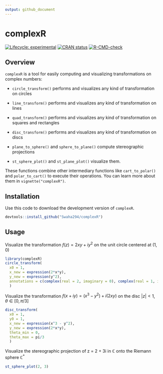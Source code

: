 ```yaml
---
output: github_document
---
```


# complexR

<!-- badges: start -->
[![Lifecycle: experimental](https://img.shields.io/badge/lifecycle-experimental-orange.svg)](https://lifecycle.r-lib.org/articles/stages.html#experimental)
[![CRAN status](https://www.r-pkg.org/badges/version/ipl)](https://CRAN.R-project.org/package=ipl)
[![R-CMD-check](https://github.com/Swaha294/complexR/actions/workflows/R-CMD-check.yaml/badge.svg)](https://github.com/Swaha294/complexR/actions/workflows/R-CMD-check.yaml)
<!-- badges: end -->

## Overview

`complexR` is a tool for easily computing and visualizing transformations on 
complex numbers:

- `circle_transform()` performs and visualizes any kind of transformation on 
circles

- `line_transform()` performs and visualizes any kind of transformation on lines
- `quad_transform()` performs and visualizes any kind of transformation on 
squares and rectangles

- `disc_transform()` performs and visualizes any kind of transformation on discs

- `plane_to_sphere()` and `sphere_to_plane()` compute stereographic projections

- `st_sphere_plot()` and `st_plane_plot()` visualize them.

These functions combine other intermediary functions like `cart_to_polar()` and 
`polar_to_cart()` to execute their operations. You can learn more about them in
`vignette("complexR")`. 

## Installation

Use this code to download the development version of `complexR`.

```r
devtools::install_github("Swaha294/complexR")
```


## Usage

Visualize the transformation $f(z) = 2xy + iy^2$ on the unit circle centered at $(1, 0)$

```r
library(complexR)
circle_transform(
  x0 = 1, 
  x_new = expression(2*x*y), 
  y_new = expression(y^2),
  annotations = c(complex(real = 2, imaginary = 0), complex(real = 1, imaginary = 1))
  )
```

Visualize the transformation $f(x + iy) = (x^3 - y^2) + i(2xy)$ on the disc 
$|z| < 1, \theta \in [0, \pi/3]$ 

```r
disc_transform(
  x0 = 1, 
  y0 = 1, 
  x_new = expression(x^3 - y^2),
  y_new = expression(2*x*y), 
  theta_min = 0, 
  theta_max = pi/3
  )
```

Visualize the stereographic projection of z = 2 + 3i in $\mathbb{C}$ onto the Riemann
sphere $\mathbb{C}^*$

```r
st_sphere_plot(2, 3)
```


